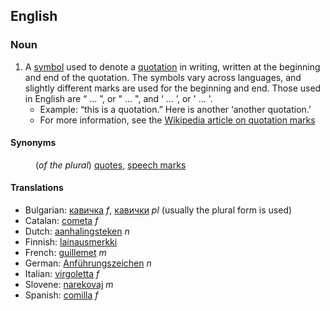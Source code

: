 ==English==
{{Punctuation marks}}

===Noun===
#A [[symbol]] used to denote a [[quotation]] in writing, written at the beginning and end of the quotation. The symbols vary across languages, and slightly different marks are used for the beginning and end.  Those used in English are &#8220; ... &#8221;, or " ... ", and &#8216; ... &#8217;, or ' ... '.
#*Example: &#8220;this is a quotation.&#8221; Here is another &#8216;another quotation.&#8217;
#*For more information, see the [[wikipedia:en:Quotation_mark|Wikipedia article on quotation marks]]

====Synonyms====
:(''of the plural'') [[quotes]], [[speech marks]]

====Translations====
*Bulgarian: [[кавичка]] ''f'', [[кавички]] ''pl'' (usually the plural form is  used)
*Catalan: [[cometa]] ''f''
*Dutch: [[aanhalingsteken]] ''n''
*Finnish: [[lainausmerkki]]
*French: [[guillemet]] ''m''
*German: [[Anführungszeichen]] ''n''
*Italian: [[virgoletta]] ''f''
*Slovene: [[narekovaj]] ''m''
*Spanish: [[comilla]] ''f''